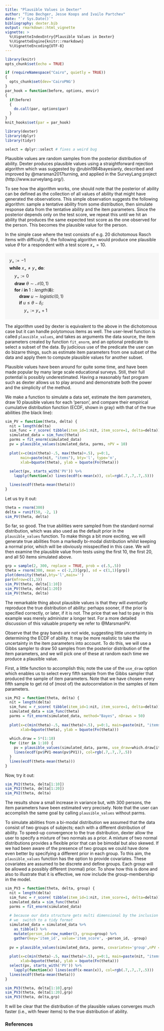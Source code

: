 ---
title: "Plausible Values in Dexter"
author: "Timo Bechger, Jesse Koops and Ivailo Partchev"
date: "`r Sys.Date()`"
bibliography: dexter.bib
output: rmarkdown::html_vignette
vignette: >
  %\VignetteIndexEntry{Plausible Values in Dexter}
  %\VignetteEngine{knitr::rmarkdown}
  %\VignetteEncoding{UTF-8}
---

<style>
img{ border:none;}
</style>

```{r setup, include=FALSE}
library(knitr)
opts_chunk$set(echo = TRUE)

if (requireNamespace("Cairo", quietly = TRUE)) 
{
  opts_chunk$set(dev='CairoPNG')
}
par_hook = function(before, options, envir)
{
  if(before)
  {
    do.call(par, options$par)
  }
}
knit_hooks$set(par = par_hook)

library(dexter)
library(dplyr)
library(tidyr)

select = dplyr::select # fixes a weird bug
```


Plausible values are random samples from the posterior distribution of ability. Dexter produces plausible values using a straightforward rejection algorithm which was suggested by @rubin1984bayesianly, described and improved by @marsman2017turning, and applied in the SurveyLang project (http://www.surveylang.org/). 

To see how the algorithm works, one should note that the posterior of ability can be defined as the collection of all values of ability that might have generated the observations. This simple observation suggests the following algorithm: sample a tentative ability from some distribution, then simulate response data from the tentative ability and the item parameters. Since the posterior depends only on the test score, we repeat this until we hit an ability that produces the same expected test score as the one observed for the person. This becomes the plausible value for the person.  

In the simple case where the test consists of e.g. 20 dichotomous Rasch items with difficulty $\delta$, the following algorithm would produce one plausible value $\theta$ for a respondent with a test score $x_+=10$.


<p style="background-color:#f7f7f7;line-height:1.5;padding:1em;">
$y_+:=-1$<br/>
$\mathbf{while}\ x_+ \neq y_+\ \mathbf{do}:$<br/>
$\quad y_+:=0$<br/>
$\quad \mathbf{draw}\ \theta \sim \mathcal{N}(0,1)$<br/>
$\quad \mathbf{for}\ i \ \mathbf{in}\ 1:length(\mathbf{\delta}):$<br/>
$\qquad \mathbf{draw}\ u \sim logistic(0,1)$<br/>
$\qquad \mathbf{if}\ u \le \theta-\delta_i:$<br/>
$\qquad \quad y_+ := y_+ + 1$
</p>


The algorithm used by dexter is equivalent to the above in the dichotomous case but it can handle polytomous items as well. The user-level function is called `plausible_values`, and takes as arguments the data source, the item parameters created by function `fit_enorm`, and an optional predicate to select a subset of the data. By judicious use of the predicate the user can do bizarre things, such as estimate item parameters from one subset of the data and apply them to compute plausible values for another subset.

Plausible values have been around for quite some time, and have been made popular by many large scale educational surveys. Still, their full potential is possibly underestimated. Having a reasonably fast program such as dexter allows us to play around and demonstrate both the power and the simplicity of the method.


We make a function to simulate a data set, estimate the item parameters, draw 10 plausible values for each 'person', and compare their empirical cumulative distribution function (ECDF, shown in gray) with that of the true abilities (the black line):

```{r}
sim_PV = function(theta, delta) {
  nit = length(delta)
  sim_func = r_score( tibble(item_id=1:nit, item_score=1, delta=delta))
  simulated_data = sim_func(theta)
  parms = fit_enorm(simulated_data)
  pv = plausible_values(simulated_data, parms, nPV = 10)
  
  plot(x=c(min(theta)-.5, max(theta)+.5), y=0:1, 
       main=paste(nit, "items"), bty='l', type='n',
       xlab=bquote(theta), ylab = bquote(Fn(theta)))
  
  select(pv, starts_with('PV')) %>%
    lapply(function(x) lines(ecdf(x-mean(x)), col=rgb(.7,.7,.7,.5)))

  lines(ecdf(theta-mean(theta)))
}
```  

Let us try it out:

```{r,fig.align='center', fig.height=4,fig.width=4}
theta = rnorm(300)
delta = runif(50, -2, 1)
sim_PV(theta, delta)
```

So far, so good. The true abilities were sampled from the standard normal distribution, which was also used as the default prior in the `plausible_values` function. To make things a bit more exciting, we will generate true abilities from a markedly bi-modal distribution whilst keeping a normal prior, which will be obviously misspecified in this case. We will then examine the plausible value from tests using the first 10, the first 20, and all 50 items simulated above.

```{r,fig.align='center',  fig.width=7}
grp = sample(2, 300, replace = TRUE, prob = c(.5,.5))
theta = rnorm(300, mean = c(-2,2)[grp], sd = c(1,1)[grp])
plot(density(theta),bty='l',main='')
par(mfrow=c(1,3))
sim_PV(theta, delta[1:10])
sim_PV(theta, delta[1:20])
sim_PV(theta, delta)
```

The remarkable thing about plausible values is that they will _eventually_ reproduce the true distribution of ability: perhaps sooner, if the prior is specified correctly, or later, if it is not. The price that we had to pay in this example was merely administer a longer test. For a more detailed discussion of this valuable property we refer to @MarsmanPV.  

Observe that the gray bands are not wide, suggesting little uncertainty in determining the ECDF of ability. It may be more realistic to take the uncertainty in the item parameters into account. To do this, we will use a Gibbs sampler to draw 50 samples from the posterior distribution of the item parameters, and we will pick one of these at random each time we produce a plausible value. 

First, a little function to accomplish this; note the use of the `use_draw` option which enables us to select every fifth sample from
the Gibbs sampler that produced the sample of item parameters. Note that we have chosen every fifth sample to get rid of (most of) the autocorrelation in the samples of item parameters.

```{r}
sim_PV2 = function(theta, delta) {
  nit = length(delta)
  sim_func = r_score( tibble(item_id=1:nit, item_score=1, delta=delta))
  simulated_data = sim_func(theta)
  parms = fit_enorm(simulated_data, method="Bayes", nDraws = 50)
  
  plot(x=c(min(theta)-.5, max(theta)+.5), y=0:1, main=paste(nit, "items"), bty='l', type='n',
       xlab=bquote(theta), ylab = bquote(Fn(theta)))
  
  which.draw = 5*(1:10)
  for (iter in 1:10) {
    pv = plausible_values(simulated_data, parms, use_draw=which.draw[iter])
    lines(ecdf(pv$PV1-mean(pv$PV1)), col=rgb(.7,.7,.7,.5))
  }
  lines(ecdf(theta-mean(theta)))
}
```

Now, try it out:

```{r make_pv2, fig.align='center',fig.width=7, par=list(mfrow=c(1,3))}
sim_PV2(theta, delta[1:10])
sim_PV2(theta, delta[1:20])
sim_PV2(theta, delta)
```

The results show a small increase in variance but, with 300 persons, the item parameters have been estimated very precisely. Note that the user can accomplish the same goal by calling `plausible_values` without parms.

To simulate abilities from a bi-modal distribution we assumed that the data consist of two groups of subjects; each with a different distribution of ability. To speed-up convergence to the true distribution, dexter allow the user to specify a mixture of two normals as a prior. A mixture of two normal distributions provides a flexible prior that can be bimodal but also skewed. If we had been aware of the presence of two groups we could have done even better by specifying a different prior in each group. To this aim, the `plausible_values` function has the option to provide covariates. These covariates are assumed to be discrete and define groups. Each group will be allowed a possibly different (normal) prior. To show how this is done and also to illustrate that it is effective, we now include the group-membership in the model.

```{r make_pv3, fig.align='center',fig.width=7,par=list(mfrow=c(1,3))}

sim_PV3 = function(theta, delta, group) {
  nit = length(delta)
  sim_func = r_score( tibble(item_id=1:nit, item_score=1, delta=delta))
  simulated_data = sim_func(theta)
  parms = fit_enorm(simulated_data)
  
  # because our data structure gets multi dimensional by the inclusion of groups
  # we  switch to a tidy format
  simulated_data = simulated_data %>%
    as_tibble() %>%
    mutate(person_id=row_number(), group=group) %>%
    gather(key='item_id', value='item_score', -person_id, -group)
    
  pv = plausible_values(simulated_data, parms, covariates='group',nPV = 10)
  
  plot(x=c(min(theta)-.5, max(theta)+.5), y=0:1, main=paste(nit, "items"), bty='l', type='n',
       xlab=bquote(theta), ylab = bquote(Fn(theta)))
  select(pv, starts_with('PV')) %>%
    lapply(function(x) lines(ecdf(x-mean(x)), col=rgb(.7,.7,.7,.5)))
  lines(ecdf(theta-mean(theta)))
}

sim_PV3(theta, delta[1:10],grp)
sim_PV3(theta, delta[1:20],grp)
sim_PV3(theta, delta,grp)

```

It will be clear that the distribution of the plausible values converges much faster (i.e., with fewer items) to the true distribution of ability.


### References




